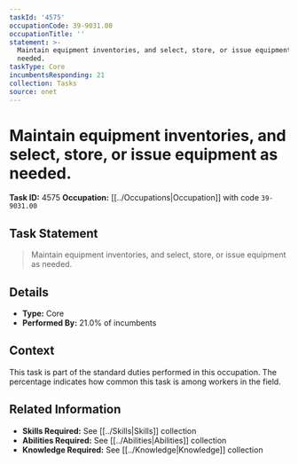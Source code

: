 ```yaml
---
taskId: '4575'
occupationCode: 39-9031.00
occupationTitle: ''
statement: >-
  Maintain equipment inventories, and select, store, or issue equipment as
  needed.
taskType: Core
incumbentsResponding: 21
collection: Tasks
source: onet
---
```

# Maintain equipment inventories, and select, store, or issue equipment as needed.

**Task ID:** 4575
**Occupation:** [[../Occupations|Occupation]] with code `39-9031.00`

## Task Statement

> Maintain equipment inventories, and select, store, or issue equipment as needed.

## Details

- **Type:** Core
- **Performed By:** 21.0% of incumbents

## Context

This task is part of the standard duties performed in this occupation. The percentage indicates how common this task is among workers in the field.

## Related Information

- **Skills Required:** See [[../Skills|Skills]] collection
- **Abilities Required:** See [[../Abilities|Abilities]] collection
- **Knowledge Required:** See [[../Knowledge|Knowledge]] collection
